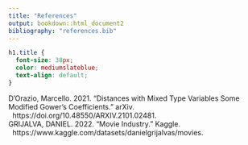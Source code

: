 ```yaml
---
title: "References"
output: bookdown::html_document2
bibliography: "references.bib"
---
```


```css
h1.title {
  font-size: 38px;
  color: mediumslateblue;
  text-align: default;
}
```
| D’Orazio, Marcello. 2021. “Distances with Mixed Type Variables Some Modified Gower’s Coefficients.” arXiv.
|   https://doi.org/10.48550/ARXIV.2101.02481.

| GRIJALVA, DANIEL. 2022. “Movie Industry.” Kaggle. 
|   https://www.kaggle.com/datasets/danielgrijalvas/movies.
